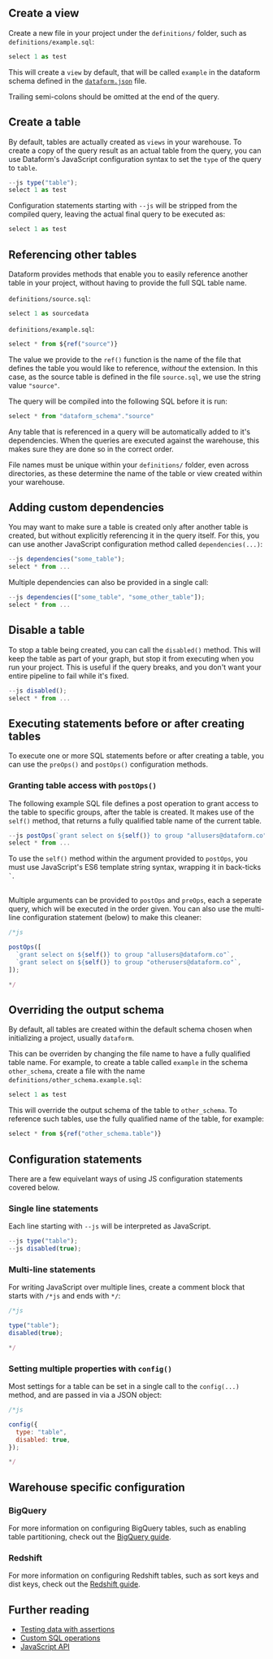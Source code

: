 

## Create a view

Create a new file in your project under the `definitions/` folder, such as `definitions/example.sql`:

```js
select 1 as test
```

This will create a `view` by default, that will be called `example` in the dataform schema defined in the [`dataform.json`](/guides/configuration#dataform.json) file.

<div class="bp3-callout bp3-icon-info-sign bp3-intent-warning" markdown="1">
Trailing semi-colons should be omitted at the end of the query.
</div>

## Create a table

By default, tables are actually created as `views` in your warehouse. To create a copy of the query result as an actual table from the query, you can use Dataform's JavaScript configuration syntax to set the `type` of the query to `table`.

```js
--js type("table");
select 1 as test
```

Configuration statements starting with `--js` will be stripped from the compiled query, leaving the actual final query to be executed as:

```js
select 1 as test
```

## Referencing other tables

Dataform provides methods that enable you to easily reference another table in your project, without having to provide the full SQL table name.


`definitions/source.sql`:
```js
select 1 as sourcedata
```

`definitions/example.sql`:
```js
select * from ${ref("source")}
```

The value we provide to the `ref()` function is the name of the file that defines the table you would like to reference, *without* the extension. In this case, as the source table is defined in the file `source.sql`, we use the string value `"source"`.

The query will be compiled into the following SQL before it is run:

```js
select * from "dataform_schema"."source"
```

Any table that is referenced in a query will be automatically added to it's dependencies. When the queries are executed against the warehouse, this makes sure they are done so in the correct order.

<div class="bp3-callout bp3-icon-info-sign bp3-intent-warning" markdown="1">
File names must be unique within your <code>definitions/</code> folder, even across directories, as these determine the name of the table or view created within your warehouse.
</div>

## Adding custom dependencies

You may want to make sure a table is created only after another table is created, but without explicitly referencing it in the query itself. For this, you can use another JavaScript configuration method called `dependencies(...)`:

```js
--js dependencies("some_table");
select * from ...
```

Multiple dependencies can also be provided in a single call:

```js
--js dependencies(["some_table", "some_other_table"]);
select * from ...
```

## Disable a table

To stop a table being created, you can call the `disabled()` method. This will keep the table as part of your graph, but stop it from executing when you run your project. This is useful if the query breaks, and you don't want your entire pipeline to fail while it's fixed.

```js
--js disabled();
select * from ...
```

## Executing statements before or after creating tables

To execute one or more SQL statements before or after creating a table, you can use the `preOps()` and `postOps()` configuration methods.

### Granting table access with `postOps()`

The following example SQL file defines a post operation to grant access to the table to specific groups, after the table is created. It makes use of the `self()` method, that returns a fully qualified table name of the current table.

```js
--js postOps(`grant select on ${self()} to group "allusers@dataform.co"`);
select * from ...
```

<div class="bp3-callout bp3-icon-info-sign bp3-intent-warning" markdown="1">
To use the <code>self()</code> method within the argument provided to <code>postOps</code>, you must use JavaScript's ES6 template string syntax, wrapping it in back-ticks <code>`</code>.
</div>

<br/>

Multiple arguments can be provided to `postOps` and `preOps`, each a seperate query, which will be executed in the order given. You can also use the multi-line configuration statement (below) to make this cleaner:

```js
/*js
```

<div style={{ marginTop: "-30px" }} />

```js
postOps([
  `grant select on ${self()} to group "allusers@dataform.co"`,
  `grant select on ${self()} to group "otherusers@dataform.co"`,
]);
```

<div style={{ marginTop: "-30px" }} />

```js
*/
```

## Overriding the output schema

By default, all tables are created within the default schema chosen when initializing a project, usually `dataform`.

This can be overriden by changing the file name to have a fully qualified table name. For example, to create a table called `example` in the schema `other_schema`, create a file with the name `definitions/other_schema.example.sql`:

```js
select 1 as test
```

This will override the output schema of the table to `other_schema`. To reference such tables, use the fully qualified name of the table, for example:

```js
select * from ${ref("other_schema.table")}
```


## Configuration statements

There are a few equivelant ways of using JS configuration statements covered below.

### Single line statements

Each line starting with `--js` will be interpreted as JavaScript.

```js
--js type("table");
--js disabled(true);
```

### Multi-line statements

For writing JavaScript over multiple lines, create a comment block that starts with `/*js` and ends with `*/`:

```js
/*js
```

<div style={{ marginTop: "-30px" }} />

```js
type("table");
disabled(true);
```

<div style={{ marginTop: "-30px" }} />

```js
*/
```

### Setting multiple properties with `config()`

Most settings for a table can be set in a single call to the `config(...)` method, and are passed in via a JSON object:


```js
/*js
```

<div style={{ marginTop: "-30px" }} />

```js
config({
  type: "table",
  disabled: true,
});
```

<div style={{ marginTop: "-30px" }} />

```js
*/
```

## Warehouse specific configuration

### BigQuery

For more information on configuring BigQuery tables, such as enabling table partitioning, check out the [BigQuery guide](/guides/warehouses/bigquery).

### Redshift

For more information on configuring Redshift tables, such as sort keys and dist keys, check out the [Redshift guide](/guides/warehouses/redshift).

## Further reading

- [Testing data with assertions](/guides/assertions)
- [Custom SQL operations](/guides/operations)
- [JavaScript API](/guides/js-api)
